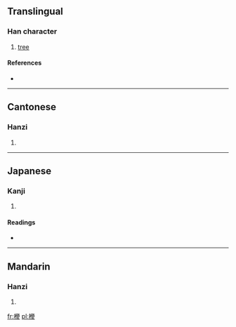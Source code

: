 ==Translingual==

===Han character===
{{Han char|rn=75|rad=木|as=09|sn=13|four=4194<sub>6</sub>|canj=木人一大 (DOMK)}}

# [[tree]]

====References====
* {{Han ref|kx=0540.240|dkj=15165|dj=0928.090|hdz=21251.090|uh=6969|ud=26985|bh=DDE1|bd=56801}}

----

==Cantonese==

===Hanzi===
{{yue-hanzi|jyut=|y=pin4}}

# {{defn|Cantonese|sort=木09}}

----

==Japanese==

===Kanji===
{{ja-kanji|grade=|rs=木09}}

# {{defn|Japanese|sort=木09}}

====Readings====
* {{ja-readings|on=[[へん]] (hen), [[べん]] (ben)|kun=}}

----

==Mandarin==

===Hanzi===
{{cmn-hanzi|pin=[[dié]] ([[die2]]), [[pián]] ([[pian2]])|wg=tieh<sup>2</sup>, p'ien<sup>2</sup>}}

# {{defn|Mandarin|sort=木09}}

[[fr:楩]]
[[pl:楩]]